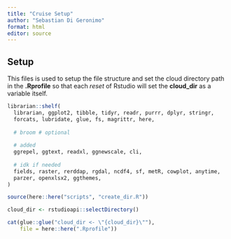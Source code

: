 ```yaml
---
title: "Cruise Setup"
author: "Sebastian Di Geronimo"
format: html
editor: source
---
```


## Setup

This files is used to setup the file structure and set the cloud directory path 
in the **.Rprofile** so that each *reset* of Rstudio will set the **cloud_dir** 
as a variable itself.

```r
librarian::shelf(
  librarian, ggplot2, tibble, tidyr, readr, purrr, dplyr, stringr,
  forcats, lubridate, glue, fs, magrittr, here,
  
  # broom # optional
  
  # added
  ggrepel, ggtext, readxl, ggnewscale, cli,
  
  # idk if needed
  fields, raster, rerddap, rgdal, ncdf4, sf, metR, cowplot, anytime, 
  parzer, openxlsx2, ggthemes, 
)
```


```r
source(here::here("scripts", "create_dir.R"))

cloud_dir <- rstudioapi::selectDirectory()

cat(glue::glue("cloud_dir <- \"{cloud_dir}\""), 
    file = here::here(".Rprofile"))

```
